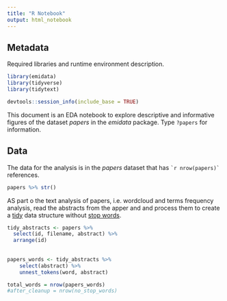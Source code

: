 ```yaml
---
title: "R Notebook"
output: html_notebook
---
```


## Metadata

Required libraries and runtime environment description.

```r
library(emidata)
library(tidyverse)
library(tidytext)
```


```r
devtools::session_info(include_base = TRUE)
```

This document is an EDA notebook to explore descriptive and informative figures of the dataset *papers* in the *emidata* package. Type `?papers` for information. 

## Data 

The data for the analysis is in the *papers* dataset that has `` `r nrow(papers)` `` references.

```r
papers %>% str()
```

AS part o the text analysis of papers, i.e. wordcloud and terms frequency analysis, read the abstracts from the apper and and process them to create a [tidy](https://www.jstatsoft.org/article/view/v059i10) data structure without [stop words](https://en.wikipedia.org/wiki/Stop_words).

```r
tidy_abstracts <- papers %>%
  select(id, filename, abstract) %>%
  arrange(id)
  
  
papers_words <- tidy_abstracts %>%
    select(abstract) %>%
    unnest_tokens(word, abstract)
```



```r
total_words = nrow(papers_words)
#after_cleanup = nrow(no_stop_words)
```
